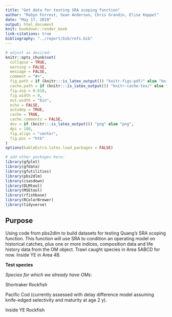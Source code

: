 ```yaml
---
title: "Get data for testing SRA scoping function"
author: "Robyn Forrest, Sean Anderson, Chris Grandin, Elise Keppel"
date: "May 17, 2019"
output: html_document
knit: bookdown::render_book
link-citations: true
bibliography: "../report/bib/refs.bib"
---
```


```r
# adjust as desired:
knitr::opts_chunk$set(
  collapse = TRUE,
  warning = FALSE,
  message = FALSE,
  comment = "#>",
  fig.path = if (knitr:::is_latex_output()) "knitr-figs-pdf/" else "knitr-figs-docx/",
  cache.path = if (knitr:::is_latex_output()) "knitr-cache-tex/" else "knitr-cache-docx/",
  fig.asp = 0.618,
  fig.width = 9,
  out.width = "6in",
  echo = FALSE,
  autodep = TRUE,
  cache = TRUE,
  cache.comments = FALSE,
  dev = if (knitr:::is_latex_output()) "png" else "png",
  dpi = 180,
  fig.align = "center",
  fig.pos = "htb"
)
options(kableExtra.latex.load_packages = FALSE)
```


```r
# add other packages here:
library(gfplot)
library(gfdata)
library(gfutilities)
library(pbs2dlm)
library(csasdown)
library(DLMtool)
library(MSEtool)
library(rfishbase)
library(RColorBrewer)
library(tidyverse)
```

## Purpose

Using code from pbs2dlm to build datasets for testing Quang's SRA scoping function. This function will use SRA to condition an operating model on historical catches, plus one or more indices, composition data and life history data from the OM object. Trawl caught species in Area 5ABCD for now. Inside YE in Area 4B.

**Test species**

*Species for which we already have OMs:*

Shortraker Rockfish

Pacific Cod (currently assessed with delay difference model assuming knife-edged selectivity and maturity at age 2 y).

Inside YE Rockfish

